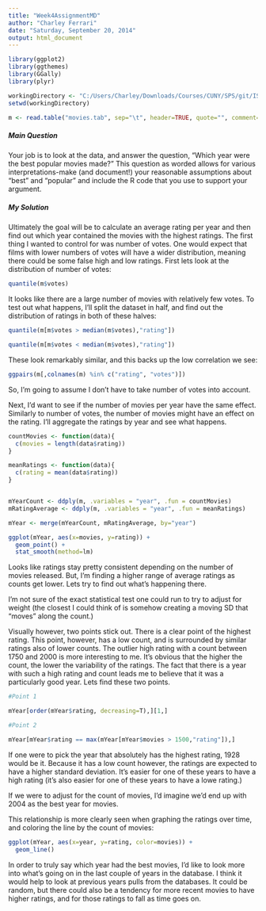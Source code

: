 ---
title: "Week4AssignmentMD"
author: "Charley Ferrari"
date: "Saturday, September 20, 2014"
output: html_document
---

```{r}
library(ggplot2)
library(ggthemes)
library(GGally)
library(plyr)

workingDirectory <- "C:/Users/Charley/Downloads/Courses/CUNY/SPS/git/IS 607 Data Acquisition and Management/Week 4/Assignment"
setwd(workingDirectory)

m <- read.table("movies.tab", sep="\t", header=TRUE, quote="", comment="")
```

##### Main Question #####

Your job is to look at the data, and answer the question, "Which year were the best popular movies made?" This question as worded allows for various interpretations-make (and document!) your reasonable assumptions about "best" and "popular" and include the  R code that you use to support your argument. 

##### My Solution #####

Ultimately the goal will be to calculate an average rating per year and then find out which year contained the movies with the highest ratings. The first thing I wanted to control for was number of votes. One would expect that films with lower numbers of votes will have a wider distribution, meaning there could be some false high and low ratings. First lets look at the distribution of number of votes:

```{r}

quantile(m$votes)

```

It looks like there are a large number of movies with relatively few votes. To test out what happens, I'll split the dataset in half, and find out the distribution of ratings in both of these halves:

```{r}

quantile(m[m$votes > median(m$votes),"rating"])

quantile(m[m$votes < median(m$votes),"rating"])

```

These look remarkably similar, and this backs up the low correlation we see:

```{r}

ggpairs(m[,colnames(m) %in% c("rating", "votes")])

```

So, I'm going to assume I don't have to take number of votes into account.

Next, I'd want to see if the number of movies per year have the same effect. Similarly to number of votes, the number of movies might have an effect on the rating. I'll aggregate the ratings by year and see what happens.

```{r}

countMovies <- function(data){
  c(movies = length(data$rating))
}

meanRatings <- function(data){
  c(rating = mean(data$rating))
}


mYearCount <- ddply(m, .variables = "year", .fun = countMovies)
mRatingAverage <- ddply(m, .variables = "year", .fun = meanRatings)

mYear <- merge(mYearCount, mRatingAverage, by="year")

ggplot(mYear, aes(x=movies, y=rating)) + 
  geom_point() + 
  stat_smooth(method=lm)


```

Looks like ratings stay pretty consistent depending on the number of movies released. But, I'm finding a higher range of average ratings as counts get lower. Lets try to find out what's happening there.

I'm not sure of the exact statistical test one could run to try to adjust for weight (the closest I could think of is somehow creating a moving SD that "moves" along the count.) 

Visually however, two points stick out. There is a clear point of the highest rating. This point, however, has a low count, and is surrounded by similar ratings also of lower counts. The outlier high rating with a count between 1750 and 2000 is more interesting to me. It's obvious that the higher the count, the lower the variability of the ratings. The fact that there is a year with such a high rating and count leads me to believe that it was a particularly good year. Lets find these two points.

```{r}

#Point 1

mYear[order(mYear$rating, decreasing=T),][1,]

#Point 2

mYear[mYear$rating == max(mYear[mYear$movies > 1500,"rating"]),]


```


If one were to pick the year that absolutely has the highest rating, 1928 would be it. Because it has a low count however, the ratings are expected to have a higher standard deviation. It's easier for one of these years to have a high rating (it's also easier for one of these years to have a lowe rating.)

If we were to adjust for the count of movies, I'd imagine we'd end up with 2004 as the best year for movies.

This relationship is more clearly seen when graphing the ratings over time, and coloring the line by the count of movies:

```{r}

ggplot(mYear, aes(x=year, y=rating, color=movies)) + 
  geom_line()

```

In order to truly say which year had the best movies, I'd like to look more into what's going on in the last couple of years in the database. I think it would help to look at previous years pulls from the databases. It could be random, but there could also be a tendency for more recent movies to have higher ratings, and for those ratings to fall as time goes on.